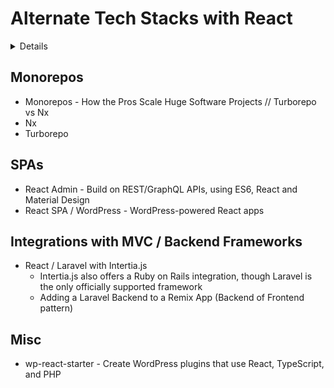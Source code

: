 
# Alternate Tech Stacks with React

<Details icon='contribute' label='Help us make this page better!'>
  Hi there, so we're looking for the following:
  
  - Any other common and battle-tested ways to ship React applications
  - React integrations with other devices, operating systems, etc.
  - Resources for building React apps with Astro, Qwik, or others that play well with React

Please consider <Resource url='https://github.com/ericdiviney/react-handbook/issues'>helping us out</Resource> if you have any recommendations!
</Details>

## Monorepos

- <Resource url='https://www.youtube.com/watch?v=9iU_IE6vnJ8'>Monorepos - How the Pros Scale Huge Software Projects // Turborepo vs Nx</Resource>
- <Resource url='https://nx.dev/'>Nx</Resource>
- <Resource url='https://turbo.build/'>Turborepo</Resource>

## SPAs

- <Resource url='https://github.com/marmelab/react-admin'>React Admin - Build on REST/GraphQL APIs, using ES6, React and Material Design</Resource>
- <Resource url='https://github.com/postlight/headless-wp-starter'>React SPA / WordPress</Resource> - WordPress-powered React apps

## Integrations with MVC / Backend Frameworks

- React / Laravel with <Resource url='https://inertiajs.com/'>Intertia.js</Resource>
    - Intertia.js also offers a Ruby on Rails integration, though Laravel is the only officially supported framework
    - <Resource url='https://davecalnan.blog/adding-a-laravel-backend-to-a-remix-app'>Adding a Laravel Backend to a Remix App</Resource> (Backend of Frontend pattern)

## Misc

- <Resource url='https://devowl.io/wp-react-starter/'>wp-react-starter</Resource> - Create WordPress plugins that use React, TypeScript, and PHP
